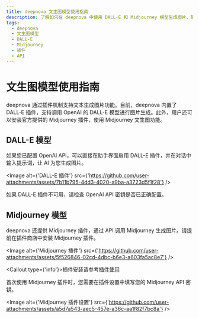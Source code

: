 ```yaml
---
title: deepnova 文生图模型使用指南
description: 了解如何在 deepnova 中使用 DALL-E 和 Midjourney 模型生成图片，配置插件并调用 API。
tags:
  - deepnova
  - 文生图模型
  - DALL-E
  - Midjourney
  - 插件
  - API
---
```


# 文生图模型使用指南

deepnova 通过插件机制支持文本生成图片功能。目前，deepnova 内置了 DALL-E 插件，支持调用 OpenAI 的 DALL-E 模型进行图片生成。此外，用户还可以安装官方提供的 Midjourney 插件，使用 Midjourney 文生图功能。

## DALL-E 模型

如果您已配置 OpenAI API，可以直接在助手界面启用 DALL-E 插件，并在对话中输入提示词，让 AI 为您生成图片。

<Image alt={'DALL-E 插件'} src={'https://github.com/user-attachments/assets/7b11b795-4dd3-4020-a9ba-a3723d5f1f28'} />

如果 DALL-E 插件不可用，请检查 OpenAI API 密钥是否已正确配置。

## Midjourney 模型

deepnova 还提供 Midjourney 插件，通过 API 调用 Midjourney 生成图片。请提前在插件商店中安装 Midjourney 插件。

<Image alt={'Midjourney 插件'} src={'https://github.com/user-attachments/assets/5f526846-02cd-4dbc-b6e3-a603fa5ac8e7'} />

<Callout type={'info'}>插件安装请参考[插件使用](/zh/docs/usage/plugins/basic-usage)</Callout>

首次使用 Midjourney 插件时，您需要在插件设置中填写您的 Midjourney API 密钥。

<Image alt={'Midjourney 插件设置'} src={'https://github.com/user-attachments/assets/a5d7a543-aec5-457e-a36c-aa1f82f7bc8a'} />
